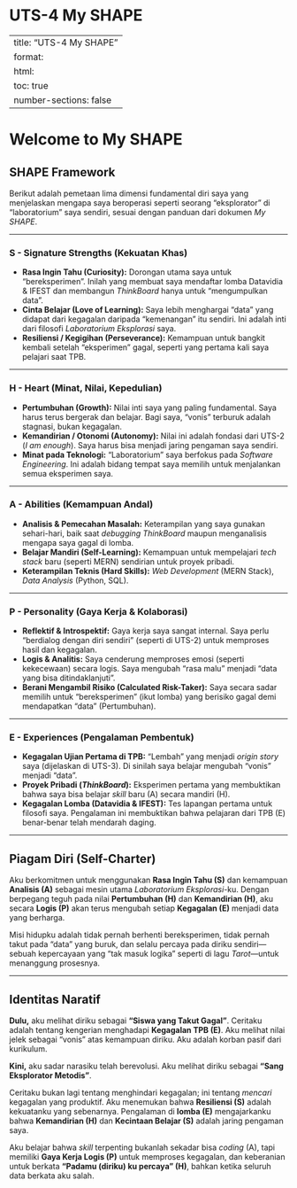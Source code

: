 # UTS-4 My SHAPE 

---
title: "UTS-4 My SHAPE"
format:
  html:
    toc: true
    number-sections: false
---

# Welcome to My SHAPE {.unnumbered}

## SHAPE Framework

Berikut adalah pemetaan lima dimensi fundamental diri saya yang menjelaskan mengapa saya beroperasi seperti seorang "eksplorator" di "laboratorium" saya sendiri, sesuai dengan panduan dari dokumen *My SHAPE*.

---

### S - Signature Strengths (Kekuatan Khas)

* **Rasa Ingin Tahu (Curiosity):** Dorongan utama saya untuk "bereksperimen". Inilah yang membuat saya mendaftar lomba Datavidia & IFEST dan membangun *ThinkBoard* hanya untuk "mengumpulkan data".
* **Cinta Belajar (Love of Learning):** Saya lebih menghargai "data" yang didapat dari kegagalan daripada "kemenangan" itu sendiri. Ini adalah inti dari filosofi *Laboratorium Eksplorasi* saya.
* **Resiliensi / Kegigihan (Perseverance):** Kemampuan untuk bangkit kembali setelah "eksperimen" gagal, seperti yang pertama kali saya pelajari saat TPB.

---

### H - Heart (Minat, Nilai, Kepedulian)

* **Pertumbuhan (Growth):** Nilai inti saya yang paling fundamental. Saya harus terus bergerak dan belajar. Bagi saya, "vonis" terburuk adalah stagnasi, bukan kegagalan.
* **Kemandirian / Otonomi (Autonomy):** Nilai ini adalah fondasi dari UTS-2 (*I am enough*). Saya harus bisa menjadi jaring pengaman saya sendiri.
* **Minat pada Teknologi:** "Laboratorium" saya berfokus pada *Software Engineering*. Ini adalah bidang tempat saya memilih untuk menjalankan semua eksperimen saya.

---

### A - Abilities (Kemampuan Andal)

* **Analisis & Pemecahan Masalah:** Keterampilan yang saya gunakan sehari-hari, baik saat *debugging* *ThinkBoard* maupun menganalisis mengapa saya gagal di lomba.
* **Belajar Mandiri (Self-Learning):** Kemampuan untuk mempelajari *tech stack* baru (seperti MERN) sendirian untuk proyek pribadi.
* **Keterampilan Teknis (Hard Skills):** *Web Development* (MERN Stack), *Data Analysis* (Python, SQL).

---

### P - Personality (Gaya Kerja & Kolaborasi)

* **Reflektif & Introspektif:** Gaya kerja saya sangat internal. Saya perlu "berdialog dengan diri sendiri" (seperti di UTS-2) untuk memproses hasil dan kegagalan.
* **Logis & Analitis:** Saya cenderung memproses emosi (seperti kekecewaan) secara logis. Saya mengubah "rasa malu" menjadi "data yang bisa ditindaklanjuti".
* **Berani Mengambil Risiko (Calculated Risk-Taker):** Saya secara sadar memilih untuk "bereksperimen" (ikut lomba) yang berisiko gagal demi mendapatkan "data" (Pertumbuhan).

---

### E - Experiences (Pengalaman Pembentuk)

* **Kegagalan Ujian Pertama di TPB:** "Lembah" yang menjadi *origin story* saya (dijelaskan di UTS-3). Di sinilah saya belajar mengubah "vonis" menjadi "data".
* **Proyek Pribadi (*ThinkBoard*):** Eksperimen pertama yang membuktikan bahwa saya bisa belajar *skill* baru (A) secara mandiri (H).
* **Kegagalan Lomba (Datavidia & IFEST):** Tes lapangan pertama untuk filosofi saya. Pengalaman ini membuktikan bahwa pelajaran dari TPB (E) benar-benar telah mendarah daging.

---

## Piagam Diri (Self-Charter)

Aku berkomitmen untuk menggunakan **Rasa Ingin Tahu (S)** dan kemampuan **Analisis (A)** sebagai mesin utama *Laboratorium Eksplorasi*-ku. Dengan berpegang teguh pada nilai **Pertumbuhan (H)** dan **Kemandirian (H)**, aku secara **Logis (P)** akan terus mengubah setiap **Kegagalan (E)** menjadi data yang berharga.

Misi hidupku adalah tidak pernah berhenti bereksperimen, tidak pernah takut pada "data" yang buruk, dan selalu percaya pada diriku sendiri—sebuah kepercayaan yang "tak masuk logika" seperti di lagu *Tarot*—untuk menanggung prosesnya.

---

## Identitas Naratif

**Dulu,** aku melihat diriku sebagai **"Siswa yang Takut Gagal"**. Ceritaku adalah tentang kengerian menghadapi **Kegagalan TPB (E)**. Aku melihat nilai jelek sebagai "vonis" atas kemampuan diriku. Aku adalah korban pasif dari kurikulum.

**Kini,** aku sadar narasiku telah berevolusi. Aku melihat diriku sebagai **"Sang Eksplorator Metodis"**.

Ceritaku bukan lagi tentang menghindari kegagalan; ini tentang *mencari* kegagalan yang produktif. Aku menemukan bahwa **Resiliensi (S)** adalah kekuatanku yang sebenarnya. Pengalaman di **lomba (E)** mengajarkanku bahwa **Kemandirian (H)** dan **Kecintaan Belajar (S)** adalah jaring pengaman saya.

Aku belajar bahwa *skill* terpenting bukanlah sekadar bisa *coding* (A), tapi memiliki **Gaya Kerja Logis (P)** untuk memproses kegagalan, dan keberanian untuk berkata **"Padamu (diriku) ku percaya" (H)**, bahkan ketika seluruh data berkata aku salah.


<!-- (Spiritual Gifts, Heart, Abilities, Personality, Experiences) -->

<!-- > **Tujuan:** Merangkum rancangan diri (charter) agar saya melayani, berkarya, dan memimpin secara paling selaras dengan karunia dan pengalaman hidup saya. Dapat langsung ditempel ke halaman **UTS-4 — My SHAPE** dan dipakai sebagai acuan aksi 90 hari.

Sumber [VIA assessment](StrengthsProfile-Armein-Langi.pdf)
---

## 0) Ringkasan 1 Halaman

**Peran Inti:** Profesor & Elder — perancang ekosistem belajar-bernilai, pembimbing, dan pemimpin pelayanan komunitas.
**Misi:** Mengangkat kualitas hidup melalui *smart engineering* dan *value-oriented education*, khususnya bagi lansia/keluarga/komunitas (GRACE), serta pelayanan gerejawi yang menumbuhkan kasih dan pengharapan.
**Kekuatan Utama:** mengkonsep sistem utuh, menulis & mengajar, membangun jejaring, merancang rubrik/alat evaluasi, menggerakkan proyek lintas-disiplin.
**Dampak yang Dituju:** karya, kurikulum, dan pelayanan yang menumbuhkan karakter, keterampilan, serta kesejahteraan berkeadilan.

**Peta SHAPE (singkat):**

* **S — Spiritual Gifts:** Teaching, Shepherding/Pastoring, Leadership, Wisdom/Discernment, Exhortation/Encouragement, Administration.
* **H — Heart (Minat & Cinta Pelayanan):** pendidikan berorientasi nilai; kesejahteraan lansia & keluarga (GRACE); pembinaan iman; menulis kisah/novel/lirik; rekayasa cerdas & AI untuk kebaikan bersama; mentorship mahasiswa-dosen; penguatan jemaat.
* **A — Abilities (Kemampuan):** perancangan sistem (PSKVE/TISE), kurikulum & rubrik, riset & publikasi, menulis multi-format (Quarto/LaTeX), pemrograman (Python/R/Prolog/Modelica), komunikasi publik, memimpin kolaborasi.
* **P — Personality (Gaya Kepribadian Kerja):** strategis & reflektif, berorientasi visi & nilai, analitis-sistemik, kolaboratif, tenang dalam krisis, suka membangun standar & alat.
* **E — Experiences (Pengalaman Kunci):** dosen & peneliti lintas proyek (GRACE, Smart Engineering, pendidikan), Elder & pengorganisasi jemaat, penulis kreatif, arsitek sistem pengetahuan (Obsidian/GitHub/Quarto), penggerak sarasehan & penggalangan dukungan.

---

## 1) S — Spiritual Gifts (Karunia Rohani)

* **Teaching & Wisdom/Discernment:** mengubah konsep kompleks menjadi peta belajar, rubrik, dan alat evaluasi yang memampukan.
* **Shepherding/Pastoring & Exhortation:** membimbing individu/kelompok dengan empati, meneguhkan, dan memberi arah.
* **Leadership & Administration:** merancang ekosistem (orang–proses–alat) dengan target berdampak dan terukur.

**Indikator Bukti:** silabus & rubrik (II-2100/EL2007), naskah pengajaran, bimbingan riset, modul/website kelas, program jemaat.

---

## 2) H — Heart (Minat, Nilai, Kepedulian)

* Pendidikan yang **mencipta nilai** (CPMK↔rubrik↔artefak nyata).
* **GRACE**: kualitas hidup lansia/keluarga melalui sistem dukung cerdas & komunitas saling-melayani.
* **Gereja & Komunitas**: penguatan iman, kesalingan, dan pelayanan kasih.
* **Kreativitas naratif**: kisah/novel/lirik sebagai sarana edukasi & pengharapan.
* **Rekayasa cerdas & AI** untuk kemaslahatan.

**Masalah yang ingin dipecahkan:** kesenjangan antara pengetahuan–karakter–aksi; pembelajaran kurang bermakna; layanan komunitas belum terukur dampaknya.

---

## 3) A — Abilities (Kemampuan Andal)

* **Perancangan sistem** (PSKVE/TISE), *value co‑creation*, finansial rekayasa, desain instrumen penilaian.
* **Kurikulum & pedagogi**: CPMK↔rubrik↔tugas↔bukti; otomasi alur kerja (Python/Quarto/GitHub).
* **Riset & penulisan ilmiah**; **karya kreatif** (prosa, lirik, ceramah/khotbah).
* **Teknis**: Python, R, Prolog (ontologi), Modelica, Quarto/LaTeX, Obsidian, GitHub, Graphviz.
* **Komunikasi & kepemimpinan**: orasi publik, fasilitasi sarasehan, negosiasi kolaborasi.

---

## 4) P — Personality (Gaya Kerja & Kolaborasi)

* **Strategis‑sistemik** (melihat gambaran besar, memetakan bagian-bagian).
* **Reflektif & nilai‑driven** (standar etis & mutu).
* **Kolaboratif** (membangun jejaring, memberi ruang tumbuh).
* **Tenang‑tangguh** (fokus hasil jangka panjang).
* **Pembelajar & pembuat alat** (suka membuat template, rubrik, pipeline).

---

## 5) E — Experiences (Pengalaman Pembentuk)

* **Akademik & Riset:** merancang mata kuliah, SLR AI & transformasi digital, proyek GRACE & Smart Engineering.
* **Pelayanan & Organisasi:** Elder GKI, fasilitator sarasehan, penggalangan dukungan jemaat, pembinaan rohani.
* **Kreasi Konten:** penulisan novel/khotbah/lirik; produksi materi ajar multi‑format.
* **Infrastruktur Pengetahuan:** Obsidian–GitHub–Quarto, rubrik otomatis, bank soal.

**Pelajaran Inti:** integrasi iman–ilmu–nilai; sistem yang baik melipatgandakan orang baik; narasi menggerakkan aksi.

---

## 6) Piagam Diri (Self‑Charter)

**Misi Hidup:** merancang dan menggerakkan ekosistem pembelajaran & pelayanan yang memerdekakan, bermakna, dan berkeadilan.
**Nilai Inti:** kasih, integritas, kebijaksanaan, keberanian, mutu, keberpihakan pada yang lemah.
**Peran Inti:** Perancang sistem nilai‑pembelajaran; Pembimbing & pengajar; Pemimpin pelayanan komunitas.
**Kompas Keputusan:** (1) Dampak pada manusia; (2) Keselarasan nilai; (3) Keberlanjutan; (4) Kemampuan tim mengelola; (5) Bukti terukur.
**Janji Pelayanan:** hadir dengan empati, mendengar, memberi arah praktis, membangun alat agar orang lain bertumbuh.
**Batasan:** menolak proyek yang mengabaikan martabat manusia/etika; menjaga ritme kerja‑istirahat‑keluarga.

---

## 7) Narasi 90 Detik (Elevator Pitch)

“Saya seorang profesor dan elder yang merancang ekosistem belajar dan pelayanan berbasis nilai. Karunia saya mengajar, membimbing, dan memimpin dengan pendekatan sistem: mengubah konsep besar menjadi peta, rubrik, dan alat yang membuat orang bertumbuh. Hati saya pada pendidikan bermakna, kesejahteraan lansia dan keluarga, serta penguatan jemaat. Dengan pengalaman lintas riset, kurikulum, dan pelayanan, saya menghubungkan ilmu, iman, dan aksi. Target saya sederhana: menghadirkan karya dan komunitas yang saling menguatkan—di kelas, di gereja, dan di masyarakat—agar lebih banyak orang hidup berkualitas, berpengharapan, dan siap melayani.”

---

## 8) Service‑Fit Map (Tempat Saya Paling Berdampak)

* **Kampus:** perancangan kurikulum & rubrik; mentorship riset; otomasi pipeline belajar; kuliah & orasi.
* **Jemaat:** pembinaan rohani & khotbah; fasilitasi sarasehan; program lansia/keluarga (GRACE).
* **Riset‑Inovasi:** desain platform nilai‑ciptakan (PSKVE); publikasi; konsorsium kolaborasi.
* **Kreasi Naratif:** kisah/lirik sebagai media edukasi & penguatan batin.

---

## 9) Evidences (Artefak & Tautan)

> Ganti tanda [ ] dengan tautan/berkas Anda.

* [ ] Silabus & rubrik II‑2100 / EL2007
* [ ] Modul/website kelas & bank soal
* [ ] Khotbah/renungan & materi sarasehan
* [ ] Publikasi/SLR & proposal riset (GRACE, dsb.)
* [ ] Novel/lirik & materi kreatif
* [ ] Pipeline otomasi (Quarto/GitHub/Obsidian)

---

## 10) Rencana Aksi 90 Hari (SMART)

1. **Rampungkan halaman UTS (KIPP/All‑About‑Me) end‑to‑end.**
   *Outcome:* semua tugas berisi bukti + rubrik; *Due:* T‑14 hari.
2. **Mentor 3 tim mahasiswa menyusun artefak bernilai.**
   *Outcome:* 3 proyek dengan metrik dampak; *Due:* T‑45 hari.
3. **Pilot GRACE micro‑service di jemaat.**
   *Outcome:* 1 layanan kecil terukur (mis. pendampingan lansia); *Due:* T‑90 hari.
4. **Publikasi ringkas (working paper) integrasi iman–ilmu–nilai.**
   *Outcome:* 1 naskah pra‑cetak; *Due:* T‑75 hari.

---

## 11) SHAPE ↔ CPMK (Interpersonal & Public Communication)

* **Self‑awareness & refleksi (CPMK‑S):** dituangkan pada Piagam Diri & Narasi 90 detik.
* **Empati & komunikasi etis (CPMK‑E):** Shepherding/Exhortation → khotbah, mentoring, review berempati.
* **Storytelling & presentasi (CPMK‑P):** Teaching + kreasi naratif → kuliah, cerita, lirik.
* **Kolaborasi & kepemimpinan (CPMK‑K):** Leadership/Administration → proyek riset/komunitas terukur.

---

## 12) Self‑Assessment Rubrik UTS‑4 (isi skormu)

| Kriteria                | Deskripsi                      | Skor (1–5) | Bukti |
| ----------------------- | ------------------------------ | ---------: | ----- |
| Kelengkapan SHAPE       | S‑H‑A‑P‑E jelas & terisi       |            |       |
| Koherensi Piagam Diri   | misi‑nilai‑peran konsisten     |            |       |
| Narasi 90 detik         | ringkas, kuat, mengundang aksi |            |       |
| Evidence & Aksi 90 hari | tautan bukti & rencana SMART   |            |       |

**Total (maks 20):** [ ]
**Tingkat:** ☐ A (≥85%) ☐ B (70–84%) ☐ C (60–69%) ☐ D (50–59%) ☐ E (<50%)

---

## 13) Versi Ultra‑Ringkas (≤140 kata)

“Saya profesor & elder dengan karunia mengajar, membimbing, dan memimpin secara sistemik. Hati saya pada pendidikan bernilai, kesejahteraan lansia/keluarga (GRACE), dan penguatan jemaat. Kemampuan saya merancang kurikulum, rubrik, dan alat otomasi belajar; menulis ilmiah & kreatif; serta menggerakkan kolaborasi. Pengalaman saya di kampus, gereja, riset, dan kreasi konten mengajarkan integrasi iman–ilmu–aksi. Misi saya menghadirkan ekosistem yang memerdekakan: di kelas melalui pembelajaran bermakna; di jemaat melalui pelayanan kasih yang terukur; dan di masyarakat melalui inovasi yang adil. Target 90 hari: menuntaskan artefak UTS, mementori 3 tim mahasiswa, memulai layanan mikro GRACE, dan menerbitkan naskah ringkas.”


## Piagam Diri — Armein Z. R. Langi

**Pernyataan Misi**
Saya adalah insinyur-pendidik dan penulis yang menyalakan sukacita belajar, menumbuhkan empati, dan merancang sistem cerdas yang memuliakan Tuhan serta meningkatkan kualitas hidup keluarga, kampus, dan komunitas. (Struktur mengikuti kerangka *My SHAPE*—Piagam Diri 1-halaman. )

**S — Signature Strengths (inti kekuatan khas)**
Humor, Spiritualitas, Kreativitas, Suka Belajar, Keingintahuan, Pandangan (wisdom/perspective), Bersyukur, Keadilan, Kecerdasan Sosial, Kejujuran, Kepemimpinan. (Sumber: VIA Character Strengths Profile, 13 Okt 2025. )

**H — Heart (nilai & panggilan)**
Empati sebagai kecerdasan tertinggi; kebaikan lebih utama daripada sekadar pintar; pencarian “The True Reality”; sukacita hidup yang mengasihi; keluarga sebagai ekosistem kasih. (Disimpulkan dari tulisan-tulisan Anda di blog: *Empati: Kecerdasan Tertinggi*; *On Being Nice*; *The Truth, The True Reality*; tagline blog; catatan keluarga. ([Armein Z. R. Langi in the City of Eden][1]))

**A — Aptitudes & Acquired Skills (bakat & keterampilan kunci)**
Perancangan & penelitian sistem/komputasi (speech compression, FPGA), rekayasa & kurikulum, kepemimpinan akademik, penulisan & penceritaan, fasilitasi pembelajaran, sistem & organisasi. (Contoh teknis: riset speech compression & desain kontrol prosesor pada awal karier. ([Armein Z. R. Langi in the City of Eden][2]))

**P — Personality (gaya kerja yang menonjol)**
Reflektif-analitis, empatik-inklusif, visioner, pembelajar antusias, kolaboratif; berpihak pada keadilan & integritas. (Disintesis dari pola kekuatan VIA dan tema tulisan Anda. )

**E — Experiences (jejak pembentuk identitas)**

* **Ketangguhan pribadi** — “The Child Who Learned to Walk at the Disneyland”: ketekunan, berjalan dalam dingin, terus melangkah menuju tujuan. ([Armein Z. R. Langi in the City of Eden][3])
* **Lompatan kompetensi awal** — perjalanan riset: software speech compression jadi dalam 3 bulan; desain chip kontrol di Xilinx FPGA; menulis paper. ([Armein Z. R. Langi in the City of Eden][2])
* **Keluarga & komunitas** — keluarga besar sebagai sumber nilai, pelayanan, dan sukacita. ([Armein Z. R. Langi in the City of Eden][4])
* **Standar keunggulan** — sensibilitas benchmarking sains & pendidikan (refleksi tentang Caltech). ([Armein Z. R. Langi in the City of Eden][5])

**Janji Praktis (Operating Principles)**

1. *People first with empathy* • 2) *Truth-seeking with humility* • 3) *Design for value & justice* • 4) *Teach what I practice, practice what I teach* • 5) *Joyful learning, faithful living*. (Kerangka dan cara merangkum diadaptasi dari *My SHAPE Toolkit*. )

---

## Narasi Diri (versi 90 detik)

Saya Armein—insinyur, pendidik, dan penulis—yang percaya bahwa pengetahuan hanya bermakna bila melahirkan kasih dan keadilan. Kekuatan saya adalah **spiritualitas yang membumi, kreativitas rekayasa, dan kegembiraan belajar tanpa henti**, yang saya pakai untuk menyalakan semangat orang lain. 

Perjalanan saya ditempa oleh pengalaman yang mengajarkan **ketekunan**—mulai dari “berjalan dalam dingin” hingga tuntas menyelesaikan riset komputasi dan merancang sistem sejak awal karier. Keluarga dan komunitas menjadi ekosistem kasih tempat saya belajar bahwa **kebaikan lebih tinggi nilainya daripada sekadar pintar** dan **empati adalah kecerdasan tertinggi**. ([Armein Z. R. Langi in the City of Eden][3])

Ke depan, saya ingin terus **mendesain lingkungan belajar dan sistem cerdas** yang memuliakan Tuhan dan membawa berkat nyata—membentuk insan pembelajar yang jujur, adil, dan penuh syukur—seraya menjaga sukacita: *joy of loving and exciting life*. ([Armein Z. R. Langi in the City of Eden][3])

---

## Narasi Diri (versi panjang, 3–5 paragraf)

**Kini.** Saya mengabdikan diri sebagai insinyur-pendidik yang merancang pengalaman belajar dan sistem cerdas agar manusia bertumbuh utuh: cakap teknis, peka nurani, dan gembira belajar. Kekuatan saya—spiritualitas, kreativitas, suka belajar, keingintahuan, perspektif, keadilan, dan kepemimpinan—mengarahkan cara saya memimpin, mengajar, dan menulis. 

**Dulu—titik balik.** Saya belajar bahwa langkah kecil yang konsisten mengalahkan rintangan besar: berjalan sendirian dalam dingin—secara harfiah dan metaforis—membentuk ketahanan batin. Di laboratorium, saya menuntaskan perangkat lunak **speech compression** dalam waktu singkat dan merancang **control unit** berbasis FPGA, lalu menulis paper pertama—momen yang mengajarkan disiplin, standar mutu, dan keberanian intelektual. ([Armein Z. R. Langi in the City of Eden][3])

**Nilai yang saya pegang.** Saya memilih **kebaikan** di atas sekadar **kepintaran**, menempatkan **empati** sebagai kecerdasan tertinggi, dan mengejar **kebenaran sebagai realitas yang sesungguhnya**. Keluarga besar meneguhkan panggilan itu—rumah sebagai laboratorium kasih dan keadilan. ([Armein Z. R. Langi in the City of Eden][6])

**Ke depan.** Dengan kerangka **My SHAPE**, saya terus menyelaraskan kekuatan, nilai, keterampilan, gaya kerja, dan pengalaman untuk merancang program, riset, dan karya tulis yang berdampak—agar teknologi menjadi pelayan kemanusiaan, dan setiap ruang belajar menjadi *City of Eden*: tempat sukacita, kasih, dan keunggulan bertemu. 



[1]: https://azrl.wordpress.com/2010/04/06/empati-kecerdasan-tertinggi/?utm_source=chatgpt.com "Empati: Kecerdasan Tertinggi | Armein Z. R. Langi in the City of Eden"
[2]: https://azrl.wordpress.com/2008/05/25/the-journey-4/?utm_source=chatgpt.com "The Journey (4) - Armein Z. R. Langi in the City of Eden"
[3]: https://azrl.wordpress.com/?utm_source=chatgpt.com "Armein Z. R. Langi in the City of Eden | Joy of loving and ..."
[4]: https://azrl.wordpress.com/2008/12/01/family/?utm_source=chatgpt.com "Family | Armein Z. R. Langi in the City of Eden"
[5]: https://azrl.wordpress.com/2008/07/29/caltech/?utm_source=chatgpt.com "Caltech | Armein Z. R. Langi in the City of Eden"
[6]: https://azrl.wordpress.com/2010/01/09/on-being-nice/?utm_source=chatgpt.com "On Being Nice | Armein Z. R. Langi in the City of Eden" -->
